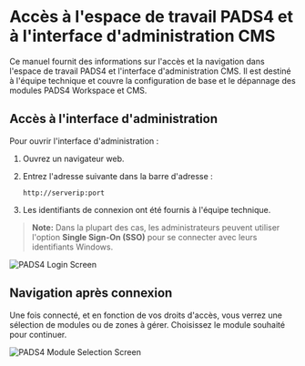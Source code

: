 # Accès à l'espace de travail PADS4 et à l'interface d'administration CMS

Ce manuel fournit des informations sur l'accès et la navigation dans l'espace de travail PADS4 et l'interface d'administration CMS. Il est destiné à l'équipe technique et couvre la configuration de base et le dépannage des modules PADS4 Workspace et CMS.

## Accès à l'interface d'administration

Pour ouvrir l'interface d'administration :

1. Ouvrez un navigateur web.

2. Entrez l'adresse suivante dans la barre d'adresse :

   ```
   http://serverip:port
   ```

3. Les identifiants de connexion ont été fournis à l'équipe technique.

> **Note:** Dans la plupart des cas, les administrateurs peuvent utiliser l'option **Single Sign-On (SSO)** pour se connecter avec leurs identifiants Windows.

![PADS4 Login Screen](/mnt/data/image.png)

## Navigation après connexion

Une fois connecté, et en fonction de vos droits d'accès, vous verrez une sélection de modules ou de zones à gérer. Choisissez le module souhaité pour continuer.

![PADS4 Module Selection Screen](/mnt/data/image.png)
